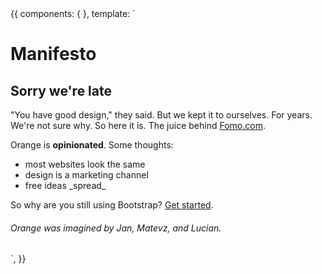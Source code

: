 <!-- Storybook Addon imports -->


<Meta title='0. Overview|Manifesto' />

<Story name='Manifesto'>
  {{
    components: { },
    template: `<div>
      <h1>Manifesto</h1>
      <h2>Sorry we're late</h2>
      <p>
        <span class="text-italic">"You have good design,"</span> they said. But we kept it to ourselves. For years. We're not sure why. So here it is. The juice behind <a href="https://fomo.com">Fomo.com</a>.
      </p>
      <p>
        Orange is <strong>opinionated</strong>. Some thoughts:
      </p>
      <ul>
        <li>most websites look the same</li>
        <li>design is a marketing channel</li>
        <li>free ideas _spread_</li>
      </ul>
      <p>
        So why are you still using Bootstrap? <a href="/?path=/docs/1-getting-started-install--install">Get started</a>.
      </p>
      <h6>
        Orange was imagined by Jan, Matevz, and Lucian.
      </h6>
    </div>`,
  }}
</Story>